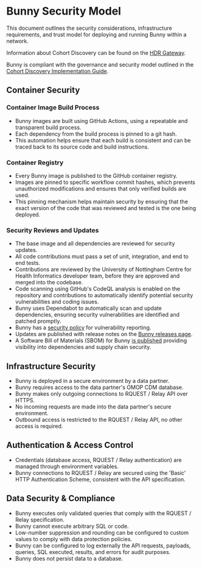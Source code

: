 
# Bunny Security Model

This document outlines the security considerations, infrastructure requirements, and trust model for deploying and running Bunny within a network. 

Information about Cohort Discovery can be found on the [HDR Gateway](https://healthdatagateway.org/en/about/cohort-discovery).

Bunny is compliant with the governance and security model outlined in the [Cohort Discovery Implementation Guide](https://healthdatagateway.org/en/data-custodian/support/cohort-discovery). 

## Container Security

### Container Image Build Process
- Bunny images are built using GitHub Actions, using a repeatable and transparent build process. 
- Each dependency from the build process is pinned to a git hash.
- This automation helps ensure that each build is consistent and can be traced back to its source code and build instructions.

### Container Registry
- Every Bunny image is published to the GitHub container registry. 
- Images are pinned to specific workflow commit hashes, which prevents unauthorized modifications and ensures that only verified builds are used. 
- This pinning mechanism helps maintain security by ensuring that the exact version of the code that was reviewed and tested is the one being deployed.

### Security Reviews and Updates
- The base image and all dependencies are reviewed for security updates.
- All code contributions must pass a set of unit, integration, and end to end tests. 
- Contributions are reviewed by the University of Nottingham Centre for Health Informatics developer team, before they are approved and merged into the codebase.
- Code scanning using GitHub's CodeQL analysis is enabled on the repository and contributions to automatically identify potential security vulnerabilities and coding issues.
- Bunny uses Dependabot to automatically scan and update dependencies, ensuring security vulnerabilities are identified and patched promptly.
- Bunny has a [security policy](https://github.com/Health-Informatics-UoN/hutch-bunny/security) for vulnerability reporting.
- Updates are published with release notes on the [Bunny releases page](https://github.com/Health-Informatics-UoN/hutch-bunny/releases). 
- A Software Bill of Materials (SBOM) for Bunny [is published](https://github.com/Health-Informatics-UoN/hutch-bunny/network/dependencies) providing visibility into dependencies and supply chain security.

## Infrastructure Security

- Bunny is deployed in a secure environment by a data partner. 
- Bunny requires access to the data partner's OMOP CDM database.
- Bunny makes only outgoing connections to RQUEST / Relay API over HTTPS.
- No incoming requests are made into the data partner's secure environment.
- Outbound access is restricted to the RQUEST / Relay API, no other access is required.

## Authentication & Access Control
- Credentials (database access, RQUEST / Relay authentication) are managed through environment variables.
- Bunny connections to RQUEST / Relay are secured using the 'Basic' HTTP Authentication Scheme, consistent with the API specification.

## Data Security & Compliance
- Bunny executes only validated queries that comply with the RQUEST / Relay specification.
- Bunny cannot execute arbitrary SQL or code.
- Low-number suppression and rounding can be configured to custom values to comply with data protection policies.
- Bunny can be configured to log externally the API requests, payloads, queries, SQL executed, results, and errors for audit purposes.
- Bunny does not persist data to a database.
